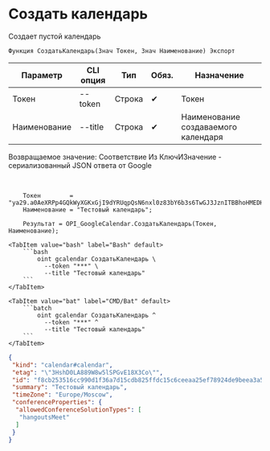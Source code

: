 ﻿---
sidebar_position: 1
---


# Создать календарь
 Создает пустой календарь



`Функция СоздатьКалендарь(Знач Токен, Знач Наименование) Экспорт`

  | Параметр | CLI опция | Тип | Обяз. | Назначение |
  |-|-|-|-|-|
  | Токен | --token | Строка | &#x2714; | Токен |
  | Наименование | --title | Строка | &#x2714; | Наименование создаваемого календаря |

  
  Возвращаемое значение:   Соответствие Из КлючИЗначение - сериализованный JSON ответа от Google

<br/>




```bsl title="Пример использования для 1С:Предприятие/OneScript"
    Токен        = "ya29.a0AeXRPp4GQkWyXGKxGjI9dYRUqpQsN6nxl0z83bY6b3s6TwGJ3JznITBBhoHMEDHPF6sCDeNnyAAykBPLfqweLCigrMVX4FL8vcelNFAex...";
    Наименование = "Тестовый календарь";

    Результат = OPI_GoogleCalendar.СоздатьКалендарь(Токен, Наименование);
```
    

 <Tabs>
  
    <TabItem value="bash" label="Bash" default>
        ```bash
            oint gcalendar СоздатьКалендарь \
              --token "***" \
              --title "Тестовый календарь"
        ```
    </TabItem>
  
    <TabItem value="bat" label="CMD/Bat" default>
        ```batch
            oint gcalendar СоздатьКалендарь ^
              --token "***" ^
              --title "Тестовый календарь"
        ```
    </TabItem>
</Tabs>


```json title="Результат"
{
 "kind": "calendar#calendar",
 "etag": "\"3HshD0LA889W8w5lSPGvE18X3Co\"",
 "id": "f8cb253516cc990d1f36a7d15cdb825ffdc15c6ceeaa25ef78924de9beea3a56@group.calendar.google.com",
 "summary": "Тестовый календарь",
 "timeZone": "Europe/Moscow",
 "conferenceProperties": {
  "allowedConferenceSolutionTypes": [
   "hangoutsMeet"
  ]
 }
}
```
